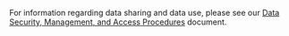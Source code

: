 For information regarding data sharing and data use, please see our [Data Security, Management, and Access Procedures](https://anvilproject.org/faq/data-security/) document.
